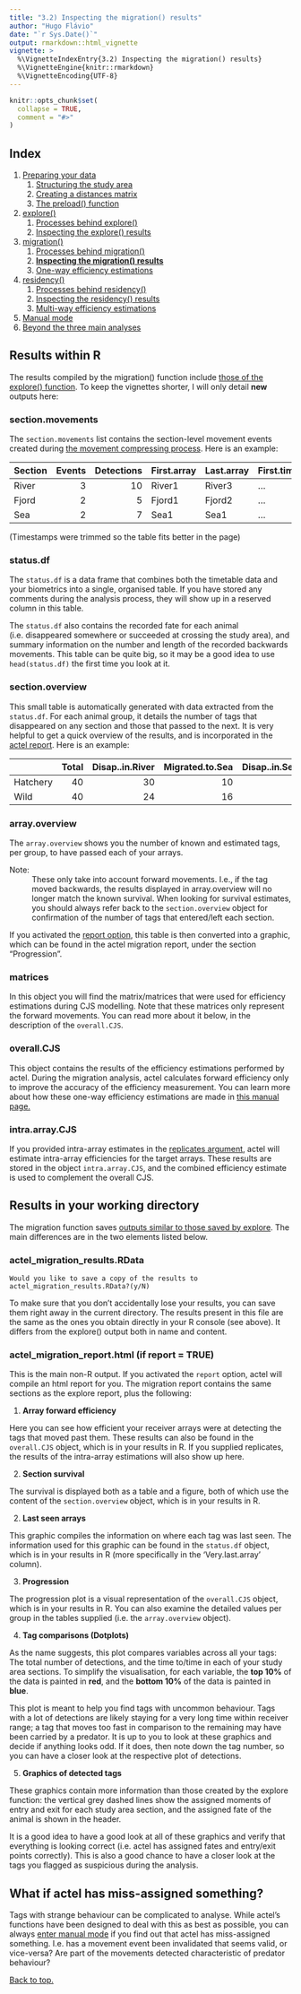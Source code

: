 ---
title: "3.2) Inspecting the migration() results"
author: "Hugo Flávio"
date: "`r Sys.Date()`"
output: rmarkdown::html_vignette
vignette: >
  %\VignetteIndexEntry{3.2) Inspecting the migration() results}
  %\VignetteEngine{knitr::rmarkdown}
  %\VignetteEncoding{UTF-8}
---

```{r setup, include = FALSE}
knitr::opts_chunk$set(
  collapse = TRUE,
  comment = "#>"
)
```

## Index

1. [Preparing your data](a-0_workspace_requirements.html)
    1. [Structuring the study area](a-1_study_area.html)
    1. [Creating a distances matrix](a-2_distances_matrix.html)
    1. [The preload() function](a-3_preload.html)
1. [explore()](b-0_explore.html)
    1. [Processes behind explore()](b-1_explore_processes.html)
    1. [Inspecting the explore() results](b-2_explore_results.html)
1. [migration()](c-0_migration.html)
    1. [Processes behind migration()](c-1_migration_processes.html)
    1. [__Inspecting the migration() results__](c-2_migration_results.html)
    1. [One-way efficiency estimations](c-3_migration_efficiency.html)
1. [residency()](d-0_residency.html)
    1. [Processes behind residency()](d-1_residency_processes.html)
    1. [Inspecting the residency() results](d-2_residency_results.html)
    1. [Multi-way efficiency estimations](d-3_residency_efficiency.html)
1. [Manual mode](e-0_manual_mode.html)
1. [Beyond the three main analyses](f-0_post_functions.html)


## Results within R

The results compiled by the migration() function include [those of the explore() function](b-2_explore_results.html). To keep the vignettes shorter, I will only detail **new** outputs here:

### section.movements

The `section.movements` list contains the section-level movement events created during [the movement compressing process](c-1_migration_processes.html#section-movements). Here is an example:

|Section  | Events| Detections|First.array  |Last.array  |First.time |Last.time |Time.travelling |Time.in.section |
|:--------|------:|----------:|:------------|:-----------|:----------|:---------|:---------------|:---------------|
|River    |      3|         10|River1       |River3      |...        |...       |        11:45:03|         0:15:58|
|Fjord    |      2|          5|Fjord1       |Fjord2      |...        |...       |        14:00:45|        03:32:01|
|Sea      |      2|          7|Sea1         |Sea1        |...        |...       |        26:27:24|        15:59:13|

(Timestamps were trimmed so the table fits better in the page)


### status.df

The `status.df` is a data frame that combines both the timetable data and your biometrics into a single, organised table. If you have stored any comments during the analysis process, they will show up in a reserved column in this table. 

The `status.df` also contains the recorded fate for each animal (i.e. disappeared somewhere or succeeded at crossing the study area), and summary information on the number and length of the recorded backwards movements. This table can be quite big, so it may be a good idea to use `head(status.df)`  the first time you look at it.


### section.overview

This small table is automatically generated with data extracted from the `status.df`. For each animal group, it details the number of tags that disappeared on any section and those that passed to the next. It is very helpful to get a quick overview of the results, and is incorporated in the [actel report](#actel_migration_report.html-if-report-true). Here is an example:

|         | Total| Disap..in.River| Migrated.to.Sea| Disap..in.Sea| Succeeded|
|:--------|-----:|---------------:|---------------:|-------------:|---------:|
|Hatchery |    40|              30|              10|             3|         7|
|Wild     |    40|              24|              16|             2|        14|


### array.overview

The `array.overview` shows you the number of known and estimated tags, per group, to have passed each of your arrays.

Note:
  : These only take into account forward movements. I.e., if the tag moved backwards, the results displayed in array.overview will no longer match the known survival. When looking for survival estimates, you should always refer back to the `section.overview` object for confirmation of the number of tags that entered/left each section.

If you activated the [report option](b-0_explore.html#report), this table is then converted into a graphic, which can be found in the actel migration report, under the section "Progression".


### matrices

In this object you will find the matrix/matrices that were used for efficiency estimations during CJS modelling. Note that these matrices only represent the forward movements. You can read more about it below, in the description of the `overall.CJS`.


### overall.CJS

This object contains the results of the efficiency estimations performed by actel. During the migration analysis, actel calculates forward efficiency only to improve the accuracy of the efficiency measurement. You can learn more about how these one-way efficiency estimations are made in [this manual page.](c-3_migration_efficiency.html)


### intra.array.CJS

If you provided intra-array estimates in the [replicates argument](c-0_migration.html#replicates), actel will estimate intra-array efficiencies for the target arrays. These results are stored in the object `intra.array.CJS`, and the combined efficiency estimate is used to complement the overall CJS.


## Results in your working directory

The migration function saves [outputs similar to those saved by explore](b-2_explore_results.html#results-in-your-working-directory). The main differences are in the two elements listed below.

### actel_migration_results.RData

``
Would you like to save a copy of the results to actel_migration_results.RData?(y/N) 
``

To make sure that you don't accidentally lose your results, you can save them right away in the current directory. The results present in this file are the same as the ones you obtain directly in your R console (see above). It differs from the explore() output both in name and content.


### actel_migration_report.html (if report = TRUE)

This is the main non-R output. If you activated the `report` option, actel will compile an html report for you. The migration report contains the same sections as the explore report, plus the following:

1. **Array forward efficiency**

  Here you can see how efficient your receiver arrays were at detecting the tags that moved past them. These results can also be found in the `overall.CJS` object, which is in your results in R. If you supplied replicates, the results of the intra-array estimations will also show up here.

2. **Section survival**

  The survival is displayed both as a table and a figure, both of which use the content of the `section.overview` object, which is in your results in R.

2. **Last seen arrays**

  This graphic compiles the information on where each tag was last seen. The information used for this graphic can be found in the `status.df` object, which is in your results in R (more specifically in the 'Very.last.array' column).

3. **Progression**

  The progression plot is a visual representation of the `overall.CJS` object, which is in your results in R. 
  You can also examine the detailed values per group in the tables supplied (i.e. the `array.overview` object).


4. **Tag comparisons (Dotplots)**

  As the name suggests, this plot compares variables across all your tags: The total number of detections, and the time to/time in each of your study area sections. To simplify the visualisation, for each variable, the **top 10%** of the data is painted in **red**, and the **bottom 10%** of the data is painted in **blue**.

  This plot is meant to help you find tags with uncommon behaviour. Tags with a lot of detections are likely staying for a very long time within receiver range; a tag that moves too fast in comparison to the remaining may have been carried by a predator. It is up to you to look at these graphics and decide if anything looks odd. If it does, then note down the tag number, so you can have a closer look at the respective plot of detections.


5. **Graphics of detected tags**

  These graphics contain more information than those created by the explore function: the vertical grey dashed lines show the assigned moments of entry and exit for each study area section, and the assigned fate of the animal is shown in the header.

  It is a good idea to have a good look at all of these graphics and verify that everything is looking correct (i.e. actel has assigned fates and entry/exit points correctly). This is also a good chance to have a closer look at the tags you flagged as suspicious during the analysis.


## What if actel has miss-assigned something?

Tags with strange behaviour can be complicated to analyse. While actel's functions have been designed to deal with this as best as possible, you can always [enter manual mode](e-0_manual_mode.html) if you find out that actel has miss-assigned something. I.e. has a movement event been invalidated that seems valid, or vice-versa? Are part of the movements detected characteristic of predator behaviour?

[Back to top.](#)